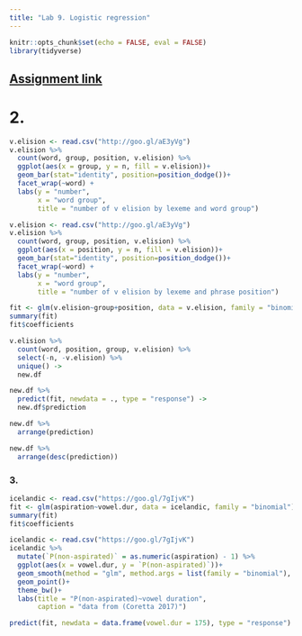 ```yaml
---
title: "Lab 9. Logistic regression"
---
```


```r
knitr::opts_chunk$set(echo = FALSE, eval = FALSE)
library(tidyverse)
```

## [Assignment link](https://goo.gl/2FoSQ9)

# 2.
```r
v.elision <- read.csv("http://goo.gl/aE3yVg")
v.elision %>%
  count(word, group, position, v.elision) %>% 
  ggplot(aes(x = group, y = n, fill = v.elision))+
  geom_bar(stat="identity", position=position_dodge())+
  facet_wrap(~word) +
  labs(y = "number",
       x = "word group",
       title = "number of v elision by lexeme and word group")
```

```r
v.elision <- read.csv("http://goo.gl/aE3yVg")
v.elision %>%
  count(word, group, position, v.elision) %>% 
  ggplot(aes(x = position, y = n, fill = v.elision))+
  geom_bar(stat="identity", position=position_dodge())+
  facet_wrap(~word) +
  labs(y = "number",
       x = "word group",
       title = "number of v elision by lexeme and phrase position")
```
```r
fit <- glm(v.elision~group+position, data = v.elision, family = "binomial")
summary(fit)
fit$coefficients

v.elision %>% 
  count(word, position, group, v.elision) %>% 
  select(-n, -v.elision) %>% 
  unique() ->
  new.df

new.df %>% 
  predict(fit, newdata = ., type = "response") -> 
  new.df$prediction

new.df %>% 
  arrange(prediction)

new.df %>% 
  arrange(desc(prediction))
```

### 3. 
```r
icelandic <- read.csv("https://goo.gl/7gIjvK")
fit <- glm(aspiration~vowel.dur, data = icelandic, family = "binomial")
summary(fit)
fit$coefficients
```

```r
icelandic <- read.csv("https://goo.gl/7gIjvK")
icelandic %>%
  mutate(`P(non-aspirated)` = as.numeric(aspiration) - 1) %>% 
  ggplot(aes(x = vowel.dur, y = `P(non-aspirated)`))+
  geom_smooth(method = "glm", method.args = list(family = "binomial"), se = FALSE) +
  geom_point()+
  theme_bw()+
  labs(title = "P(non-aspirated)~vowel duration",
       caption = "data from (Coretta 2017)")
```

```r
predict(fit, newdata = data.frame(vowel.dur = 175), type = "response")
```

